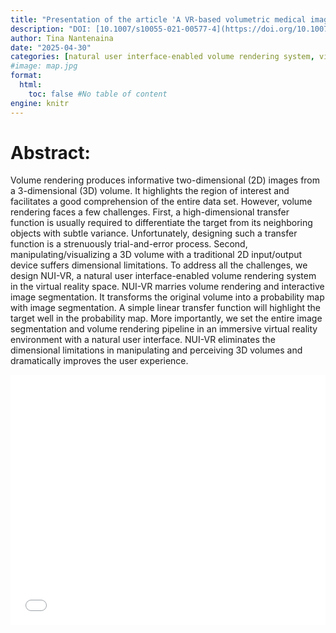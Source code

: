 ```yaml
---
title: "Presentation of the article 'A VR-based volumetric medical image segmentation and visualization system with natural human interaction'"
description: "DOI: [10.1007/s10055-021-00577-4](https://doi.org/10.1007/s10055-021-00577-4){target='_blank'}"
author: Tina Nantenaina
date: "2025-04-30"
categories: [natural user interface-enabled volume rendering system, virtual reality]
#image: map.jpg
format:
  html:
    toc: false #No table of content
engine: knitr
---
```


# Abstract:

Volume rendering produces informative two-dimensional (2D) images from a 3-dimensional (3D) volume. It highlights the region of interest and facilitates a good comprehension of the entire data set. However, volume rendering faces a few challenges. First, a high-dimensional transfer function is usually required to differentiate the target from its neighboring objects with subtle variance. Unfortunately, designing such a transfer function is a strenuously trial-and-error process. Second, manipulating/visualizing a 3D volume with a traditional 2D input/output device suffers dimensional limitations. To address all the challenges, we design NUI-VR, a natural user interface-enabled volume rendering system in the virtual reality space. NUI-VR marries volume rendering and interactive image segmentation. It transforms the original volume into a probability map with image segmentation. A simple linear transfer function will highlight the target well in the probability map. More importantly, we set the entire image segmentation and volume rendering pipeline in an immersive virtual reality environment with a natural user interface. NUI-VR eliminates the dimensional limitations in manipulating and perceiving 3D volumes and dramatically improves the user experience.

![](../../../journalclub/pdfs/2025_04_30_Tina_NUIVR2.pdf){width=100% height=400}